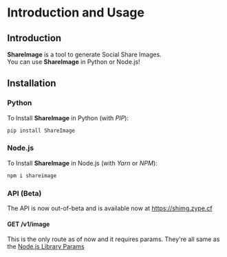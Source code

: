 # Introduction and Usage
## Introduction
**ShareImage** is a tool to generate Social Share Images.  
You can use **ShareImage** in Python or Node.js!  
## Installation
### Python
To Install **ShareImage** in Python (with *PIP*):
```sh title=Terminal
pip install ShareImage
```

### Node.js
To Install **ShareImage** in Node.js (with *Yarn* or *NPM*):
```sh npm2yarn
npm i shareimage
```

### API (Beta)
The API is now out-of-beta and is available now at https://shimg.zype.cf

#### GET /v1/image
This is the only route as of now and it requires params. They're all same as the [Node.js Library Params](https://www.npmjs.com/package/shareimage#Parameters)
